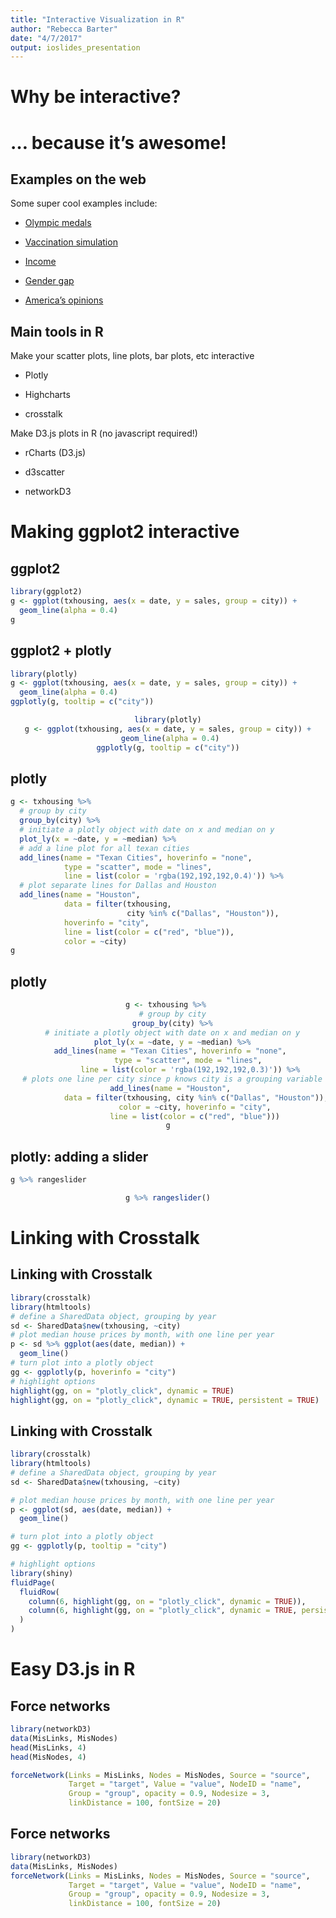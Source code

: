 ```yaml
---
title: "Interactive Visualization in R"
author: "Rebecca Barter"
date: "4/7/2017"
output: ioslides_presentation
---
```


# Why be interactive?


# ... because it's awesome!

## Examples on the web

Some super cool examples include:

- [Olympic medals](https://www.washingtonpost.com/graphics/sports/olympics/the-1000-medals-of-the-united-states/)

- [Vaccination simulation](https://www.theguardian.com/society/ng-interactive/2015/feb/05/-sp-watch-how-measles-outbreak-spreads-when-kids-get-vaccinated)

- [Income](https://flowingdata.com/2016/06/28/distributions-of-annual-income/)

- [Gender gap](http://www.chronicle.com/interactives/gender-gap)

- [America's opinions](https://projects.fivethirtyeight.com/obama-polling-trends/)




## Main tools in R

Make your scatter plots, line plots, bar plots, etc interactive

- Plotly

- Highcharts

- crosstalk

Make D3.js plots in R (no javascript required!)

- rCharts (D3.js)

- d3scatter

- networkD3

# Making ggplot2 interactive

## ggplot2

```r
library(ggplot2)
g <- ggplot(txhousing, aes(x = date, y = sales, group = city)) +
  geom_line(alpha = 0.4)
g
```


## ggplot2 + plotly
```r
library(plotly)
g <- ggplot(txhousing, aes(x = date, y = sales, group = city)) +
  geom_line(alpha = 0.4) 
ggplotly(g, tooltip = c("city"))
```

<center>
```r
library(plotly)
g <- ggplot(txhousing, aes(x = date, y = sales, group = city)) +
  geom_line(alpha = 0.4) 
ggplotly(g, tooltip = c("city"))
```
</center>




## plotly



```r
g <- txhousing %>% 
  # group by city
  group_by(city) %>%
  # initiate a plotly object with date on x and median on y
  plot_ly(x = ~date, y = ~median) %>%
  # add a line plot for all texan cities
  add_lines(name = "Texan Cities", hoverinfo = "none", 
            type = "scatter", mode = "lines", 
            line = list(color = 'rgba(192,192,192,0.4)')) %>%
  # plot separate lines for Dallas and Houston
  add_lines(name = "Houston", 
            data = filter(txhousing, 
                          city %in% c("Dallas", "Houston")),
            hoverinfo = "city",
            line = list(color = c("red", "blue")),
            color = ~city)
g
```

## plotly


<center>
```r
g <- txhousing %>% 
  # group by city
  group_by(city) %>%
  # initiate a plotly object with date on x and median on y
  plot_ly(x = ~date, y = ~median) %>%
  add_lines(name = "Texan Cities", hoverinfo = "none", 
          type = "scatter", mode = "lines", 
          line = list(color = 'rgba(192,192,192,0.3)')) %>%
  # plots one line per city since p knows city is a grouping variable
  add_lines(name = "Houston", 
            data = filter(txhousing, city %in% c("Dallas", "Houston")),
            color = ~city, hoverinfo = "city",
            line = list(color = c("red", "blue")))
g
```
</center>

## plotly: adding a slider

```r
g %>% rangeslider
```

<center>
```r
g %>% rangeslider()
```
</center>


# Linking with Crosstalk


## Linking with Crosstalk



```r
library(crosstalk)
library(htmltools)
# define a SharedData object, grouping by year
sd <- SharedData$new(txhousing, ~city)
# plot median house prices by month, with one line per year
p <- sd %>% ggplot(aes(date, median)) +
  geom_line() 
# turn plot into a plotly object
gg <- ggplotly(p, hoverinfo = "city")
# highlight options
highlight(gg, on = "plotly_click", dynamic = TRUE)
highlight(gg, on = "plotly_click", dynamic = TRUE, persistent = TRUE)
```



## Linking with Crosstalk

```r
library(crosstalk)
library(htmltools)
# define a SharedData object, grouping by year
sd <- SharedData$new(txhousing, ~city)

# plot median house prices by month, with one line per year
p <- ggplot(sd, aes(date, median)) +
  geom_line() 

# turn plot into a plotly object
gg <- ggplotly(p, tooltip = "city")

# highlight options
library(shiny)
fluidPage(
  fluidRow(
    column(6, highlight(gg, on = "plotly_click", dynamic = TRUE)), 
    column(6, highlight(gg, on = "plotly_click", dynamic = TRUE, persistent = TRUE)) 
  )
)
```


# Easy D3.js in R

## Force networks

```r
library(networkD3)
data(MisLinks, MisNodes)
head(MisLinks, 4)
head(MisNodes, 4)
```

```r
forceNetwork(Links = MisLinks, Nodes = MisNodes, Source = "source",
             Target = "target", Value = "value", NodeID = "name",
             Group = "group", opacity = 0.9, Nodesize = 3, 
             linkDistance = 100, fontSize = 20)
```

## Force networks

```r
library(networkD3)
data(MisLinks, MisNodes)
forceNetwork(Links = MisLinks, Nodes = MisNodes, Source = "source",
             Target = "target", Value = "value", NodeID = "name",
             Group = "group", opacity = 0.9, Nodesize = 3, 
             linkDistance = 100, fontSize = 20)
```

